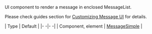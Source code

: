 UI component to render a message in enclosed MessageList.

Please check guides section for [Customizing Message UI](/react-native/guides/message-customization) for details.

| Type | Default |
|- -|- -|
| Component, element | [MessageSimple](/reactnative/ui-components/message-simple) |
